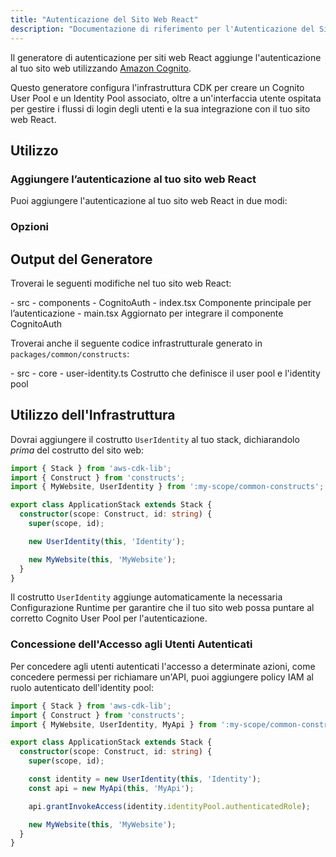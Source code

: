 ```yaml
---
title: "Autenticazione del Sito Web React"
description: "Documentazione di riferimento per l'Autenticazione del Sito Web React"
---
```





Il generatore di autenticazione per siti web React aggiunge l'autenticazione al tuo sito web utilizzando [Amazon Cognito](https://aws.amazon.com/cognito/).

Questo generatore configura l'infrastruttura CDK per creare un Cognito User Pool e un Identity Pool associato, oltre a un'interfaccia utente ospitata per gestire i flussi di login degli utenti e la sua integrazione con il tuo sito web React.

## Utilizzo

### Aggiungere l’autenticazione al tuo sito web React

Puoi aggiungere l'autenticazione al tuo sito web React in due modi:

<RunGenerator generator="ts#react-website#auth" />

### Opzioni

<GeneratorParameters generator="ts#react-website#auth" />

## Output del Generatore

Troverai le seguenti modifiche nel tuo sito web React:

<FileTree>
  - src
    - components
      - CognitoAuth
        - index.tsx Componente principale per l’autenticazione
    - main.tsx Aggiornato per integrare il componente CognitoAuth
</FileTree>

Troverai anche il seguente codice infrastrutturale generato in `packages/common/constructs`:

<FileTree>
  - src
    - core
      - user-identity.ts Costrutto che definisce il user pool e l'identity pool
</FileTree>

## Utilizzo dell'Infrastruttura

Dovrai aggiungere il costrutto `UserIdentity` al tuo stack, dichiarandolo _prima_ del costrutto del sito web:

```ts title="packages/infra/src/stacks/application-stack.ts" {3,9}
import { Stack } from 'aws-cdk-lib';
import { Construct } from 'constructs';
import { MyWebsite, UserIdentity } from ':my-scope/common-constructs';

export class ApplicationStack extends Stack {
  constructor(scope: Construct, id: string) {
    super(scope, id);

    new UserIdentity(this, 'Identity');

    new MyWebsite(this, 'MyWebsite');
  }
}
```

Il costrutto `UserIdentity` aggiunge automaticamente la necessaria <Link path="guides/react-website#runtime-configuration">Configurazione Runtime</Link> per garantire che il tuo sito web possa puntare al corretto Cognito User Pool per l'autenticazione.

### Concessione dell'Accesso agli Utenti Autenticati

Per concedere agli utenti autenticati l'accesso a determinate azioni, come concedere permessi per richiamare un'API, puoi aggiungere policy IAM al ruolo autenticato dell'identity pool:

```ts title="packages/infra/src/stacks/application-stack.ts" {12}
import { Stack } from 'aws-cdk-lib';
import { Construct } from 'constructs';
import { MyWebsite, UserIdentity, MyApi } from ':my-scope/common-constructs';

export class ApplicationStack extends Stack {
  constructor(scope: Construct, id: string) {
    super(scope, id);

    const identity = new UserIdentity(this, 'Identity');
    const api = new MyApi(this, 'MyApi');

    api.grantInvokeAccess(identity.identityPool.authenticatedRole);

    new MyWebsite(this, 'MyWebsite');
  }
}
```